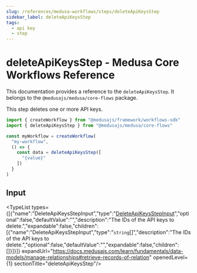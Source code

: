 ```yaml
---
slug: /references/medusa-workflows/steps/deleteApiKeysStep
sidebar_label: deleteApiKeysStep
tags:
  - api key
  - step
---
```



# deleteApiKeysStep - Medusa Core Workflows Reference

This documentation provides a reference to the `deleteApiKeysStep`. It belongs to the `@medusajs/medusa/core-flows` package.

This step deletes one or more API keys.

```ts title="src/workflows/my-workflow.ts"
import { createWorkflow } from "@medusajs/framework/workflows-sdk"
import { deleteApiKeysStep } from "@medusajs/medusa/core-flows"

const myWorkflow = createWorkflow(
  "my-workflow",
  () => {
    const data = deleteApiKeysStep([
      "{value}"
    ])
  }
)
```
  

## Input

<TypeList types={[{"name":"DeleteApiKeysStepInput","type":"[DeleteApiKeysStepInput](../../../../types/core_flows.DeleteApiKeysStepInput/page.mdx)","optional":false,"defaultValue":"","description":"The IDs of the API keys to delete.","expandable":false,"children":[{"name":"DeleteApiKeysStepInput","type":"`string`[]","description":"The IDs of the API keys to delete.","optional":false,"defaultValue":"","expandable":false,"children":[]}]}]} expandUrl="https://docs.medusajs.com/learn/fundamentals/data-models/manage-relationships#retrieve-records-of-relation" openedLevel={1} sectionTitle="deleteApiKeysStep"/>
